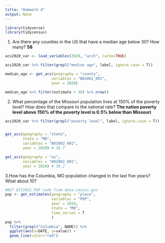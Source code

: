 ---
title: "Homwork 4"
output: None
---
```{r}
library(tidyverse)
library(tidycensus)
```
1. Are there any counties in the US that have a median age below 30? How many? **58**
```{r}
acs2020_var <- load_variables(2020, "acs5", cache=TRUE)

acs2020_var %>% filter(grepl("median age", label, ignore.case = T))

median_age <- get_acs(geography = "county", 
                     variables = "B01002_001", 
                     year = 2020)

median_age %>% filter(estimate < 30) %>% nrow()
```
2. What percentage of the Missouri population lives at 150% of the poverty level? How does that compare to the national rate? **The nation poverty level above 150% of the poverty level is 0.5% below than Missouri**
```{r}
acs2020_var %>% filter(grepl("poverty level", label, ignore.case = T))


get_acs(geography = "state",
        state = "MO",
        variables = "B01002_001", 
        year = 2020) # 38.7

get_acs(geography = "us",
        variables = "B01002_001", 
        year = 2020) # 38.2
```
3.How has the Columbia, MO population changed in the last five years? What about 10? 
```{r}
#NST_EST2021_POP code from data.census.gov
pop <- get_estimates(geography = "place",
                     variables = "POP",
                     year = 2019,
                     state = "MO",
                     time_series = T
                     )
pop %>% 
  filter(grepl("Columbia", NAME)) %>% 
  ggplot(aes(x=DATE, y=value)) + 
  geom_line(color="red")

```

